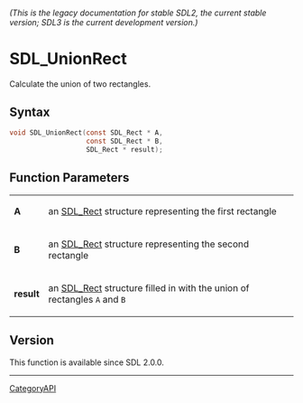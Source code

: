 ====== (This is the legacy documentation for stable SDL2, the current stable version; SDL3 is the current development version.) ======
= SDL_UnionRect =

Calculate the union of two rectangles.

== Syntax ==

<syntaxhighlight lang='c'>
void SDL_UnionRect(const SDL_Rect * A,
                   const SDL_Rect * B,
                   SDL_Rect * result);
</syntaxhighlight>

== Function Parameters ==

{|
|'''A'''
|an [[SDL_Rect]] structure representing the first rectangle
|-
|'''B'''
|an [[SDL_Rect]] structure representing the second rectangle
|-
|'''result'''
|an [[SDL_Rect]] structure filled in with the union of rectangles <code>A</code> and <code>B</code>
|}

== Version ==

This function is available since SDL 2.0.0.

----
[[CategoryAPI]]


